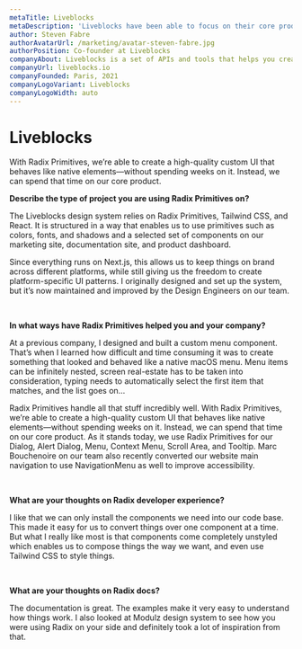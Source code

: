 ```yaml
---
metaTitle: Liveblocks
metaDescription: 'Liveblocks have been able to focus on their core product by leveraging Radix Primitives to create high-quality custom UI that behaves like native elements.'
author: Steven Fabre
authorAvatarUrl: /marketing/avatar-steven-fabre.jpg
authorPosition: Co-founder at Liveblocks
companyAbout: Liveblocks is a set of APIs and tools that helps you create performant and reliable multiplayer experiences in minutes.
companyUrl: liveblocks.io
companyFounded: Paris, 2021
companyLogoVariant: Liveblocks
companyLogoWidth: auto
---
```


# Liveblocks

<HeroQuote>
  With Radix Primitives, we’re able to create a high-quality custom UI that
  behaves like native elements—without spending weeks on it. Instead, we can
  spend that time on our core product.
</HeroQuote>

**Describe the type of project you are using Radix Primitives on?**

The Liveblocks design system relies on Radix Primitives, Tailwind CSS, and React. It is structured in a way that enables us to use primitives such as colors, fonts, and shadows and a selected set of components on our marketing site, documentation site, and product dashboard.

Since everything runs on Next.js, this allows us to keep things on brand across different platforms, while still giving us the freedom to create platform-specific UI patterns. I originally designed and set up the system, but it’s now maintained and improved by the Design Engineers on our team.

<br />

**In what ways have Radix Primitives helped you and your company?**

At a previous company, I designed and built a custom menu component. That’s when I learned how difficult and time consuming it was to create something that looked and behaved like a native macOS menu. Menu items can be infinitely nested, screen real-estate has to be taken into consideration, typing needs to automatically select the first item that matches, and the list goes on…

Radix Primitives handle all that stuff incredibly well. With Radix Primitives, we’re able to create a high-quality custom UI that behaves like native elements—without spending weeks on it. Instead, we can spend that time on our core product. As it stands today, we use Radix Primitives for our Dialog, Alert Dialog, Menu, Context Menu, Scroll Area, and Tooltip. Marc Bouchenoire on our team also recently converted our website main navigation to use NavigationMenu as well to improve accessibility.

<br />

**What are your thoughts on Radix developer experience?**

I like that we can only install the components we need into our code base. This made it easy for us to convert things over one component at a time. But what I really like most is that components come completely unstyled which enables us to compose things the way we want, and even use Tailwind CSS to style things.

<br />

**What are your thoughts on Radix docs?**

The documentation is great. The examples make it very easy to understand how things work. I also looked at Modulz design system to see how you were using Radix on your side and definitely took a lot of inspiration from that.
